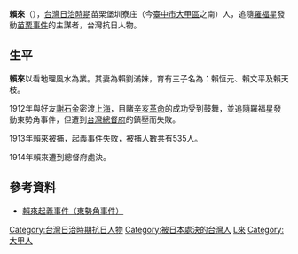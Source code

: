 '''賴來'''（{{bd|？||1914年||CatIdx=L賴}}），[[台灣日治時期|台灣日治時期]]苗栗堡圳寮庄（今[[臺中市|臺中市]][[大甲區|大甲區]]之南）人，追隨[[羅福星|羅福星]]發動[[苗栗事件|苗栗事件]]的主謀者，台灣抗日人物。

== 生平 ==
'''賴來'''以看地理風水為業。其妻為賴劉滿妹，育有三子名為：賴恆元、賴文平及賴天枝。

1912年與好友[[謝石金|謝石金]]密渡[[上海|上海]]，目睹[[辛亥革命|辛亥革命]]的成功受到鼓舞，並追隨羅福星發動東勢角事件，但遭到[[台灣總督府|台灣總督府]]的鎮壓而失敗。

1913年賴來被捕，起義事件失敗，被捕人數共有535人。

1914年賴來遭到總督府處決。

== 參考資料 ==
*[http://www.taiwanus.net/history/4/39.htm 賴來起義事件（東勢角事件）] {{Wayback|url=http://www.taiwanus.net/history/4/39.htm |date=20210413010149 }}

{{台灣歷史小作品}}
{{DEFAULTSORT:Lai賴}}
[[Category:台灣日治時期抗日人物|Category:台灣日治時期抗日人物]]
[[Category:被日本處決的台灣人|Category:被日本處決的台灣人]]
[[Category:赖姓|L來]]
[[Category:大甲人|Category:大甲人]]